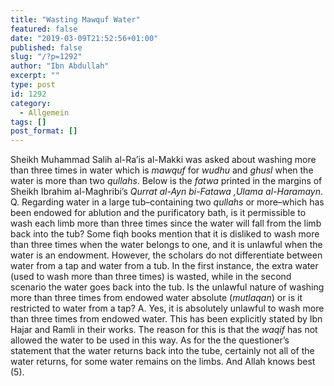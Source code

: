 ```yaml
---
title: "Wasting Mawquf Water"
featured: false
date: "2019-03-09T21:52:56+01:00"
published: false
slug: "/?p=1292"
author: "Ibn Abdullah"
excerpt: ""
type: post
id: 1292
category:
  - Allgemein
tags: []
post_format: []
---
```


Sheikh Muhammad Salih al-Ra’is al-Makki was asked about washing more than three times in water which is _mawquf_ for _wudhu_ and _ghusl_ when the water is more than two _qullahs_. Below is the _fatwa_ printed in the margins of Sheikh Ibrahim al-Maghribi’s _Qurrat al-Ayn bi-Fatawa ‚Ulama al-Haramayn_. Q. Regarding water in a large tub–containing two _qullahs_ or more–which has been endowed for ablution and the purificatory bath, is it permissible to wash each limb more than three times since the water will fall from the limb back into the tub? Some fiqh books mention that it is disliked to wash more than three times when the water belongs to one, and it is unlawful when the water is an endowment. However, the scholars do not differentiate between water from a tap and water from a tub. In the first instance, the extra water (used to wash more than three times) is wasted, while in the second scenario the water goes back into the tub. Is the unlawful nature of washing more than three times from endowed water absolute (_mutlaqan_) or is it restricted to water from a tap? A. Yes, it is absolutely unlawful to wash more than three times from endowed water. This has been explicitly stated by Ibn Hajar and Ramli in their works. The reason for this is that the _waqif_ has not allowed the water to be used in this way. As for the the questioner’s statement that the water returns back into the tube, certainly not all of the water returns, for some water remains on the limbs. And Allah knows best (5).
